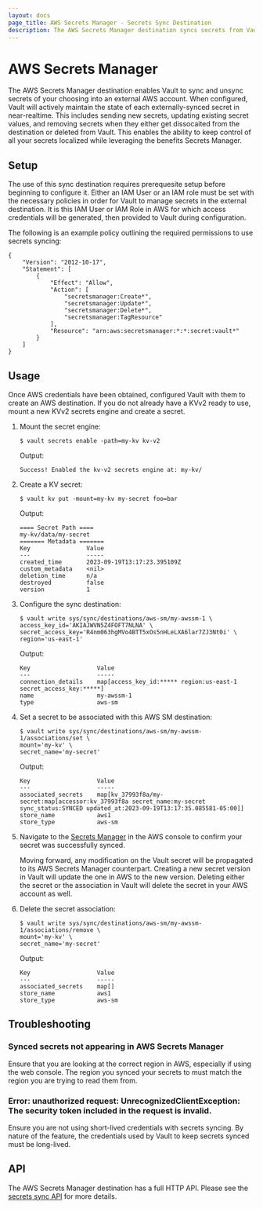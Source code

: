 ```yaml
---
layout: docs
page_title: AWS Secrets Manager - Secrets Sync Destination
description: The AWS Secrets Manager destination syncs secrets from Vault to AWS.
---
```


# AWS Secrets Manager

The AWS Secrets Manager destination enables Vault to sync and unsync secrets of your choosing into
an external AWS account. When configured, Vault will actively maintain the state of each externally-synced
secret in near-realtime. This includes sending new secrets, updating existing secret values, and removing
secrets when they either get dissocaited from the destination or deleted from Vault. This enables the
ability to keep control of all your secrets localized while leveraging the benefits Secrets Manager.

## Setup

The use of this sync destination requires prerequesite setup before beginning to configure it. Either an IAM
User or an IAM role must be set with the necessary policies in order for Vault to manage secrets in the
external destination. It is this IAM User or IAM Role in AWS for which access credentials will be generated,
then provided to Vault during configuration.

The following is an example policy outlining the required permissions to use secrets syncing:
```
{
	"Version": "2012-10-17",
	"Statement": [
    	{
    		"Effect": "Allow",
    		"Action": [
    			"secretsmanager:Create*",
    			"secretsmanager:Update*",
    			"secretsmanager:Delete*",
    			"secretsmanager:TagResource"
    		],
    		"Resource": "arn:aws:secretsmanager:*:*:secret:vault*"
    	}
	]
}
```

## Usage

Once AWS credentials have been obtained, configured Vault with them to create an AWS destination. If
you do not already have a KVv2 ready to use, mount a new KVv2 secrets engine and create a secret.

1. Mount the secret engine:
	```shell-session
	$ vault secrets enable -path=my-kv kv-v2
	```
	Output:
	```text
	Success! Enabled the kv-v2 secrets engine at: my-kv/
	```

1. Create a KV secret:
	```shell-session
	$ vault kv put -mount=my-kv my-secret foo=bar
	```
	Output:
	```text
	==== Secret Path ====
	my-kv/data/my-secret
	======= Metadata =======
	Key                Value
	---                -----
	created_time       2023-09-19T13:17:23.395109Z
	custom_metadata    <nil>
	deletion_time      n/a
	destroyed          false
	version            1
	```

1.	Configure the sync destination:

	```shell-session
	$ vault write sys/sync/destinations/aws-sm/my-awssm-1 \
	access_key_id='AKIAJWVN5Z4FOFT7NLNA' \
	secret_access_key='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' \
	region='us-east-1'
	```
	Output:
	```text
	Key                   Value
	---                   -----
	connection_details    map[access_key_id:***** region:us-east-1 secret_access_key:*****]
	name                  my-awssm-1
	type                  aws-sm
	```

1.	Set a secret to be associated with this AWS SM destination:
	```shell-session
	$ vault write sys/sync/destinations/aws-sm/my-awssm-1/associations/set \
	mount='my-kv' \
	secret_name='my-secret'
	```
	Output:
	```
	Key                   Value
	---                   -----
	associated_secrets    map[kv_37993f8a/my-secret:map[accessor:kv_37993f8a secret_name:my-secret sync_status:SYNCED updated_at:2023-09-19T13:17:35.085581-05:00]]
	store_name            aws1
	store_type            aws-sm
	```

1. Navigate to the [Secrets Manager](https://console.aws.amazon.com/secretsmanager/) in the AWS console
	to confirm your secret was successfully synced.

	Moving forward, any modification on the Vault secret will be propagated to its AWS Secrets Manager
	counterpart. Creating a new secret version in Vault will update the one in AWS to the new version. Deleting either
	the secret or the association in Vault will delete the secret in your AWS account as well.

1. Delete the secret association:
	```shell-session
	$ vault write sys/sync/destinations/aws-sm/my-awssm-1/associations/remove \
	mount='my-kv' \
	secret_name='my-secret'
	```
	Output:
	```text
	Key                   Value
	---                   -----
	associated_secrets    map[]
	store_name            aws1
	store_type            aws-sm
	```

## Troubleshooting

### Synced secrets not appearing in AWS Secrets Manager

Ensure that you are looking at the correct region in AWS, especially if using the web console.
The region you synced your secrets to must match the region you are trying to read them from.

### Error: unauthorized request: UnrecognizedClientException: The security token included in the request is invalid.

Ensure you are not using short-lived credentials with secrets syncing. By nature of the feature,
the credentials used by Vault to keep secrets synced must be long-lived.

## API

The AWS Secrets Manager destination has a full HTTP API. Please see the [secrets sync API](/vault/api-docs/system/secrets-sync) for more details.

